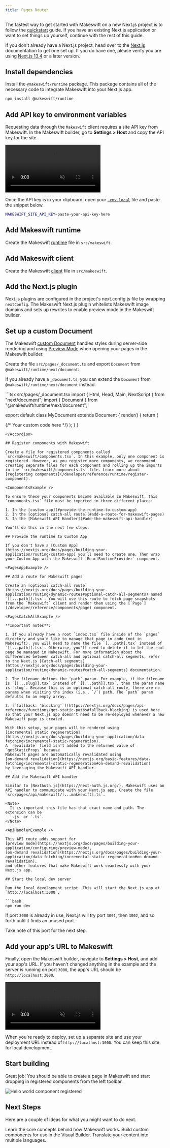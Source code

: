 ```yaml
---
title: Pages Router
---
```



The fastest way to get started with Makeswift on a new Next.js project is to follow the
[quickstart](/developer/quickstart) guide. If you have an existing Next.js application
or want to set things up yourself, continue with the rest of this guide.

<SystemRequirements />

If you don't already have a Next.js project, head over to
the [Next.js](https://nextjs.org/docs/getting-started/installation)
documentation to get one set up. If you do have one, please verify you are
using [Next.js 13.4](https://nextjs.org/blog/next-12) or a later version.

<ProjectSetup />

## Install dependencies

Install the `@makeswift/runtime` package. This package contains all of the necessary
code to integrate Makeswift into your Next.js app.

```bash
npm install @makeswift/runtime
```

## Add API key to environment variables

Requesting data through the `Makeswift` client requires a site API key from Makeswift. In the Makeswift builder, go to **Settings > Host** and copy the API key for the site.

<Frame>
  <video
    autoPlay
    muted
    loop
    playsInline
    controls
    title="Copy site API key"
    className="w-full aspect-video"
    src="/images/installation/copy-site-api-key.mp4"
  ></video>
</Frame>

Once the API key is in your clipboard, open your [`.env.local`](https://nextjs.org/docs/pages/building-your-application/configuring/environment-variables) file and paste the snippet below.

```sh
MAKESWIFT_SITE_API_KEY=paste-your-api-key-here
```

## Add Makeswift runtime

Create the Makeswift [runtime](/developer/reference/runtime/constructor) file in `src/makeswift`.

<RuntimeExample />

## Add Makeswift client

Create the Makeswift [client](/developer/reference/client/constructor) file in `src/makeswift`.

<ClientExample />

## Add the Next.js plugin

Next.js plugins are configured in the project's next.config.js file by wrapping `nextConfig`. The Makeswift Next.js plugin whitelists Makeswift image domains and sets up rewrites to enable preview mode in the Makeswift builder.

<NextConfigExample />

## Set up a custom Document

The Makeswift [custom Document](https://nextjs.org/docs/pages/building-your-application/routing/custom-document) handles styles during server-side rendering and using [Preview Mode](https://nextjs.org/docs/pages/building-your-application/configuring/preview-mode) when opening your pages in the Makeswift builder.

Create the file `src/pages/_document.ts` and export `Document` from `@makeswift/runtime/next/document`:

<DocumentExample />

If you already have a `_document.ts`, you can extend the `Document` from `@makeswift/runtime/next/document` instead.

<Accordion title="Example of extending an existing document">
```tsx src/pages/_document.tsx
import { Html, Head, Main, NextScript } from "next/document";
import { Document } from "@makeswift/runtime/next/document";

export default class MyDocument extends Document {
  render() {
    return (
      <Html>
        <Head />
        <body>
          <Main />
          {/* Your custom code here */}
          <NextScript />
        </body>
      </Html>
    );
  }
}
```
</Accordion>

## Register components with Makeswift

Create a file for registered components called `src/makeswift/components.tsx`. In this example, only one component is registered. However, as you register more components, we recommend creating separate files for each component and rolling up the imports in the `src/makeswift/components.ts` file. Learn more about [registering components](/developer/reference/runtime/register-component).

<ComponentsExample />

To ensure these your components become available in Makeswift, this `components.tsx` file must be imported in three different places:

1. In the [custom app](#provide-the-runtime-to-custom-app)
2. In the [optional catch-all route](#add-a-route-for-makeswift-pages)
3. In the [Makeswift API Handler](#add-the-makeswift-api-handler)

You'll do this in the next few steps.

## Provide the runtime to Custom App

If you don't have a [Custom App](https://nextjs.org/docs/pages/building-your-application/routing/custom-app) you'll need to create one. Then wrap your Custom App with the Makeswift `ReactRuntimeProvider` component.

<PagesAppExample />

## Add a route for Makeswift pages

Create an [optional catch-all route](https://nextjs.org/docs/pages/building-your-application/routing/dynamic-routes#optional-catch-all-segments) named `[[...path]].tsx`. You will use this route to fetch page snapshots from the `Makeswift` client and render them using the [`Page`](/developer/reference/components/page) component.

<PagesCatchAllExample />

**Important notes**:

1. If you already have a root `index.tsx` file inside of the `pages` directory and you'd like to manage that page in code (not in Makeswift), you will need to name the file `[...path].tsx` instead of `[[...path]].tsx`. Otherwise, you'll need to delete it to let the root page be managed in Makeswift. For more information about the differences between catch-all and optional catch-all segments, refer to the Next.js [Catch-all segments](https://nextjs.org/docs/pages/building-your-application/routing/dynamic-routes#catch-all-segments) documentation.

2. The filename defines the `path` param. For example, if the filename is `[[...slug]].tsx` instead of `[[...path]].tsx`, then the param name is `slug`. Because this is an optional catch-all route, there are no params when visiting the index (i.e., `/`) path. The `path` param defaults to an empty array.

3. [`fallback: 'blocking'`](https://nextjs.org/docs/pages/api-reference/functions/get-static-paths#fallback-blocking) is used here so that your Next.js app doesn't need to be re-deployed whenever a new Makeswift page is created.

With this setup, your pages will be rendered using
[incremental static regeneration](https://nextjs.org/docs/pages/building-your-application/data-fetching/incremental-static-regeneration).
A `revalidate` field isn't added to the returned value of `getStaticProps` because
Makeswift pages are automatically revalidated using
[on-demand revalidation](https://nextjs.org/basic-features/data-fetching/incremental-static-regeneration#on-demand-revalidation)
by leveraging the Makeswift API handler.

## Add the Makeswift API handler

Similar to [NextAuth.js](https://next-auth.js.org/), Makeswift uses an API handler to communicate with your Next.js app. Create the file `src/pages/api/makeswift/[...makeswift].ts`.

<Note>
  It is important this file has that exact name and path. The extension can be
  `.js` or `.ts`.
</Note>

<ApiHandlerExample />

This API route adds support for
[preview mode](https://nextjs.org/docs/pages/building-your-application/configuring/preview-mode),
[on-demand revalidation](https://nextjs.org/docs/pages/building-your-application/data-fetching/incremental-static-regeneration#on-demand-revalidation),
and other features that make Makeswift work seamlessly with your Next.js app.

## Start the local dev server

Run the local development script. This will start the Next.js app at `http://localhost:3000`.

```bash
npm run dev
```

If port `3000` is already in use, Next.js will try port `3001`, then `3002`, and so forth until it finds an
unused port.

<Note>Take note of this port for the next step.</Note>

## Add your app's URL to Makeswift

Finally, open the Makeswift builder, navigate to **Settings > Host**, and add your app's URL. If you haven't changed anything in the example and the server is running on port `3000`, the app's URL should be
`http://localhost:3000`.

<Frame>
  <video
    autoPlay
    muted
    loop
    playsInline
    controls
    title="Hello world component"
    className="w-full aspect-video"
    src="/images/installation/update-host-url.mp4"
  ></video>
</Frame>

When you're ready to deploy, set up a separate site and use your deployment URL
instead of `http://localhost:3000`. You can keep this site for local development.

## Start building

Great job! You should be able to create a page in Makeswift and start dropping in registered
components from the left toolbar.

<Frame>
  <img
    src="/images/installation/hello-world-registered.jpg"
    alt="Hello world component registered"
  />
</Frame>

## Next Steps

Here are a couple of ideas for what you might want to do next.

<CardGroup cols={3}>
  <Card title="Concepts" href="/developer/concepts">
    Learn the core concepts behind how Makeswift works.
  </Card>
  <Card
    title="Custom components"
    href="/developer/guides/how-to/built-in-components"
  >
    Build custom components for use in the Visual Builder.
  </Card>
  <Card title="Localization" href="/developer/pages-router/localization">
    Translate your content into multiple languages.
  </Card>
</CardGroup>
